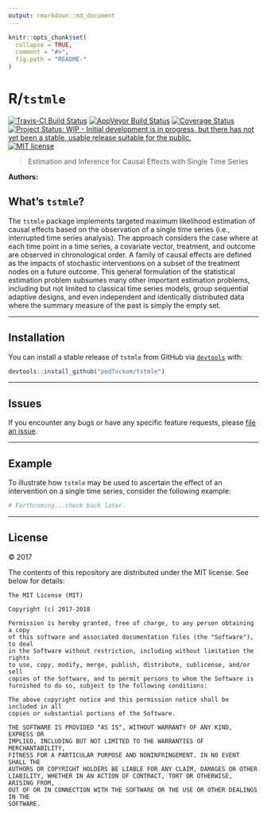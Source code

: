 ```yaml
---
output: rmarkdown::md_document
---
```


<!-- README.md is generated from README.Rmd. Please edit that file -->

```r
knitr::opts_chunk$set(
  collapse = TRUE,
  comment = "#>",
  fig.path = "README-"
)
```

# R/`tstmle`

[![Travis-CI Build Status](https://travis-ci.org/podTockom/tstmle.svg?branch=master)](https://travis-ci.org/podTockom/tstmle)
[![AppVeyor Build  Status](https://ci.appveyor.com/api/projects/status/github/podTockom/tstmle?branch=master&svg=true)](https://ci.appveyor.com/project/podTockom/tstmle)
[![Coverage Status](https://img.shields.io/codecov/c/github/podTockom/tstmle/master.svg)](https://codecov.io/github/podTockom/tstmle?branch=master)
[![Project Status: WIP - Initial development is in progress, but there has not yet been a stable, usable release suitable for the public.](http://www.repostatus.org/badges/latest/wip.svg)](http://www.repostatus.org/#wip)
[![MIT license](http://img.shields.io/badge/license-MIT-brightgreen.svg)](http://opensource.org/licenses/MIT)

> Estimation and Inference for Causal Effects with Single Time Series

__Authors:__

## What's `tstmle`?

The `tstmle` package implements targeted maximum likelihood estimation of causal
effects based on the observation of a single time series (i.e., interrupted time
series analysis). The approach considers the case where at each time point in a
time series, a covariate vector, treatment, and outcome are observed in
chronological order. A family of causal effects are defined as the impacts of
stochastic interventions on a subset of the treatment nodes on a future outcome.
This general formulation of the statistical estimation problem subsumes many
other important estimation problems, including but not limited to classical time
series models, group sequential adaptive designs, and even independent and
identically distributed data where the summary measure of the past is simply the
empty set.

---

## Installation

You can install a stable release of `tstmle` from GitHub via
[`devtools`](https://www.rstudio.com/products/rpackages/devtools/) with:

```r
devtools::install_github("podTockom/tstmle")
```

<!--

In the future, the package will be available from
[CRAN](https://cran.r-project.org/) and can be installed via

```r
install.packages("tstmle")
```

-->

---

## Issues

If you encounter any bugs or have any specific feature requests, please [file an
issue](https://github.com/podTockom/tstmle/issues).

---

## Example

To illustrate how `tstmle` may be used to ascertain the effect of an
intervention on a single time series, consider the following example:

```r
# Forthcoming...check back later.
```

---

## License

&copy; 2017

The contents of this repository are distributed under the MIT license. See
below for details:
```
The MIT License (MIT)

Copyright (c) 2017-2018

Permission is hereby granted, free of charge, to any person obtaining a copy
of this software and associated documentation files (the "Software"), to deal
in the Software without restriction, including without limitation the rights
to use, copy, modify, merge, publish, distribute, sublicense, and/or sell
copies of the Software, and to permit persons to whom the Software is
furnished to do so, subject to the following conditions:

The above copyright notice and this permission notice shall be included in all
copies or substantial portions of the Software.

THE SOFTWARE IS PROVIDED "AS IS", WITHOUT WARRANTY OF ANY KIND, EXPRESS OR
IMPLIED, INCLUDING BUT NOT LIMITED TO THE WARRANTIES OF MERCHANTABILITY,
FITNESS FOR A PARTICULAR PURPOSE AND NONINFRINGEMENT. IN NO EVENT SHALL THE
AUTHORS OR COPYRIGHT HOLDERS BE LIABLE FOR ANY CLAIM, DAMAGES OR OTHER
LIABILITY, WHETHER IN AN ACTION OF CONTRACT, TORT OR OTHERWISE, ARISING FROM,
OUT OF OR IN CONNECTION WITH THE SOFTWARE OR THE USE OR OTHER DEALINGS IN THE
SOFTWARE.
```


